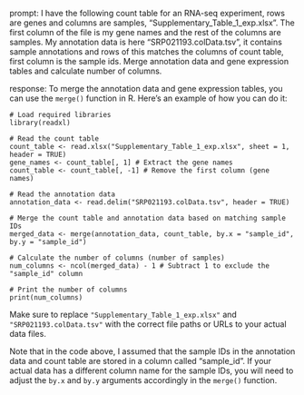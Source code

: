 prompt:
I have the following count table for an RNA-seq experiment, rows are genes and columns are samples, "Supplementary_Table_1_exp.xlsx". The first column of the file is my gene names and the rest of the columns are samples. My annotation data is here  "SRP021193.colData.tsv", it contains sample annotations and rows of this matches the columns of count table, first column is the sample ids. Merge annotation data and gene expression tables and calculate number of columns.

response:
To merge the annotation data and gene expression tables, you can use the `merge()` function in R. Here's an example of how you can do it:

```
# Load required libraries
library(readxl)

# Read the count table
count_table <- read.xlsx("Supplementary_Table_1_exp.xlsx", sheet = 1, header = TRUE)
gene_names <- count_table[, 1] # Extract the gene names
count_table <- count_table[, -1] # Remove the first column (gene names)

# Read the annotation data
annotation_data <- read.delim("SRP021193.colData.tsv", header = TRUE)

# Merge the count table and annotation data based on matching sample IDs
merged_data <- merge(annotation_data, count_table, by.x = "sample_id", by.y = "sample_id")

# Calculate the number of columns (number of samples)
num_columns <- ncol(merged_data) - 1 # Subtract 1 to exclude the "sample_id" column

# Print the number of columns
print(num_columns)
```

Make sure to replace `"Supplementary_Table_1_exp.xlsx"` and `"SRP021193.colData.tsv"` with the correct file paths or URLs to your actual data files.

Note that in the code above, I assumed that the sample IDs in the annotation data and count table are stored in a column called "sample_id". If your actual data has a different column name for the sample IDs, you will need to adjust the `by.x` and `by.y` arguments accordingly in the `merge()` function.
